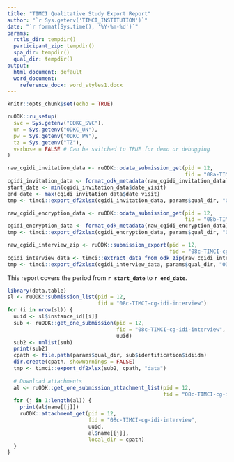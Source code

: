 ```yaml
---
title: "TIMCI Qualitative Study Export Report"
author: "`r Sys.getenv('TIMCI_INSTITUTION')`"
date: "`r format(Sys.time(), '%Y-%m-%d')`"
params:
  rctls_dir: tempdir()
  participant_zip: tempdir()
  spa_dir: tempdir()
  qual_dir: tempdir()
output:
  html_document: default
  word_document:
    reference_docx: word_styles1.docx
---
```


```r
knitr::opts_chunk$set(echo = TRUE)
```

```r
ruODK::ru_setup(
  svc = Sys.getenv("ODKC_SVC"),
  un = Sys.getenv("ODKC_UN"),
  pw = Sys.getenv("ODKC_PW"),
  tz = Sys.getenv("TZ"),
  verbose = FALSE # Can be switched to TRUE for demo or debugging
)
```

```r
raw_cgidi_invitation_data <- ruODK::odata_submission_get(pid = 12,
                                                         fid = "08a-TIMCI-cg-idi-invitation")
cgidi_invitation_data <- format_odk_metadata(raw_cgidi_invitation_data)
start_date <- min(cgidi_invitation_data$date_visit)
end_date <- max(cgidi_invitation_data$date_visit)
tmp <- timci::export_df2xlsx(cgidi_invitation_data, params$qual_dir, "01_timci_cg_invitation_data")

raw_cgidi_encryption_data <- ruODK::odata_submission_get(pid = 12,
                                                         fid = "08b-TIMCI-cg-idi-encryption-list")
cgidi_encryption_data <- format_odk_metadata(raw_cgidi_encryption_data)
tmp <- timci::export_df2xlsx(cgidi_encryption_data, params$qual_dir, "02_timci_cg_encryption_data")

raw_cgidi_interview_zip <- ruODK::submission_export(pid = 12,
                                                    fid = "08c-TIMCI-cg-idi-interview")
cgidi_interview_data <- timci::extract_data_from_odk_zip(raw_cgidi_interview_zip, "08c-TIMCI-cg-idi-interview.csv")
tmp <- timci::export_df2xlsx(cgidi_interview_data, params$qual_dir, "03_timci_cg_interview_data")
```

This report covers the period from **`r start_date`** to **`r end_date`**.

```r
library(data.table)
sl <- ruODK::submission_list(pid = 12,
                             fid = "08c-TIMCI-cg-idi-interview")
for (i in nrow(sl)) {
  uuid <- sl$instance_id[[i]]
  sub <- ruODK::get_one_submission(pid = 12,
                                   fid = "08c-TIMCI-cg-idi-interview",
                                   uuid)
  sub2 <- unlist(sub)
  print(sub2)
  cpath <- file.path(params$qual_dir, sub$identification$idiidm)
  dir.create(cpath, showWarnings = FALSE)
  tmp <- timci::export_df2xlsx(sub2, cpath, "data")
  
  # Download attachments
  al <- ruODK::get_one_submission_attachment_list(pid = 12,
                                                  fid = "08c-TIMCI-cg-idi-interview", uuid)
  for (j in 1:length(al)) {
    print(al$name[[j]])
    ruODK::attachment_get(pid = 12,
                          fid = "08c-TIMCI-cg-idi-interview",
                          uuid, 
                          al$name[[j]],
                          local_dir = cpath)
  }
}
```


